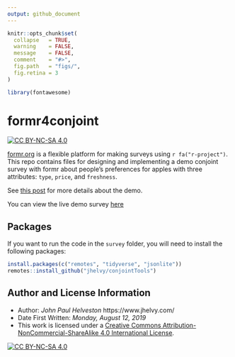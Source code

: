```yaml
---
output: github_document
---
```


<!-- README.md is generated from README.Rmd. Please edit that file -->

```r
knitr::opts_chunk$set(
  collapse   = TRUE,
  warning    = FALSE,
  message    = FALSE,
  comment    = "#>",
  fig.path   = "figs/",
  fig.retina = 3
)

library(fontawesome)
```

# formr4conjoint

<!-- badges: start -->
[![CC BY-NC-SA 4.0][cc-by-nc-sa-shield]][cc-by-nc-sa]

[cc-by-nc-sa]: http://creativecommons.org/licenses/by-nc-sa/4.0/
[cc-by-nc-sa-image]: https://licensebuttons.net/l/by-nc-sa/4.0/88x31.png
[cc-by-nc-sa-shield]: https://img.shields.io/badge/License-CC%20BY--NC--SA%204.0-lightgrey.svg
<!-- badges: end -->

[formr.org](https://formr.org/) is a flexible platform for making surveys using `r fa("r-project")`. This repo contains files for designing and implementing a demo conjoint survey with formr about people's preferences for apples with three attributes: `type`, `price`, and `freshness`.

See [this post](https://www.jhelvy.com/posts/2021-09-18-choice-based-conjoint-surveys-in-r-with-formr/) for more details about the demo.

You can view the live demo survey [here](https://appleconjoint.formr.org/)

## Packages

If you want to run the code in the `survey` folder, you will need to install the following packages:

```r
install.packages(c("remotes", "tidyverse", "jsonlite"))
remotes::install_github("jhelvy/conjointTools")
```

## Author and License Information

- Author: *John Paul Helveston* https://www.jhelvy.com/
- Date First Written: *Monday, August 12, 2019*
- This work is licensed under a
[Creative Commons Attribution-NonCommercial-ShareAlike 4.0 International License][cc-by-nc-sa].

[![CC BY-NC-SA 4.0][cc-by-nc-sa-image]][cc-by-nc-sa]
